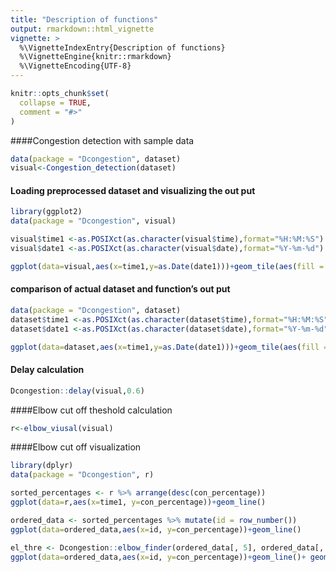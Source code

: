```yaml
---
title: "Description of functions"
output: rmarkdown::html_vignette
vignette: >
  %\VignetteIndexEntry{Description of functions}
  %\VignetteEngine{knitr::rmarkdown}
  %\VignetteEncoding{UTF-8}
---
```


```r
knitr::opts_chunk$set(
  collapse = TRUE,
  comment = "#>"
)
```

####Congestion detection with sample data 

```r
data(package = "Dcongestion", dataset)
visual<-Congestion_detection(dataset)
```
#### Loading preprocessed dataset and visualizing the out put
```r

library(ggplot2)
data(package = "Dcongestion", visual)

visual$time1 <-as.POSIXct(as.character(visual$time),format="%H:%M:%S")
visual$date1 <-as.POSIXct(as.character(visual$date),format="%Y-%m-%d")

ggplot(data=visual,aes(x=time1,y=as.Date(date1)))+geom_tile(aes(fill = visual))+scale_fill_gradient(low="red",high="green",na.value="white")+ theme_bw()+ylab("")+ theme(panel.grid = element_blank() )
```

#### comparison of actual dataset and function's out put 
```r
data(package = "Dcongestion", dataset)
dataset$time1 <-as.POSIXct(as.character(dataset$time),format="%H:%M:%S")
dataset$date1 <-as.POSIXct(as.character(dataset$date),format="%Y-%m-%d")

ggplot(data=dataset,aes(x=time1,y=as.Date(date1)))+geom_tile(aes(fill = Speed))+scale_fill_gradient(low="red",high="green",na.value="white")+ theme_bw()+ylab("")+ theme(panel.grid = element_blank() )
```


#### Delay calculation
```r
Dcongestion::delay(visual,0.6)
```
####Elbow cut off theshold calculation
```r
r<-elbow_viusal(visual)
```
####Elbow cut off visualization
```r
library(dplyr)
data(package = "Dcongestion", r)

sorted_percentages <- r %>% arrange(desc(con_percentage))
ggplot(data=r,aes(x=time1, y=con_percentage))+geom_line()

ordered_data <- sorted_percentages %>% mutate(id = row_number())
ggplot(data=ordered_data,aes(x=id, y=con_percentage))+geom_line()

el_thre <- Dcongestion::elbow_finder(ordered_data[, 5], ordered_data[, 1])
ggplot(data=ordered_data,aes(x=id, y=con_percentage))+geom_line()+ geom_hline(yintercept=el_thre[2], linetype="dashed", color = "red", size=2)

```
